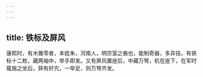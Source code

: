 ```yaml
---
---
---
```

title: 铁标及屏风
---



康熙时，有木雅零者，本姓朱，河南人，明宗室之裔也，能制奇器，多异技。有铁标十二枚，藏两袖中，举手即发。又有屏风置座后，中藏万弩，机在座下，在军时辄施之坐后，猝有奸宄，一举足，则万弩齐发。